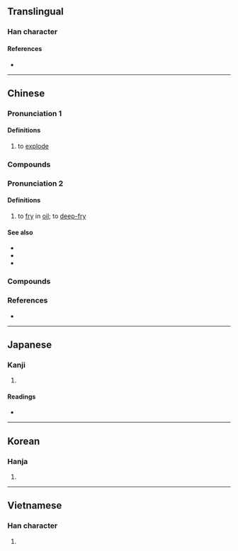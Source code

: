 {{character info/new}}
==Translingual==

===Han character===
{{Han char|rn=86|rad=火|as=05|sn=9|four=98811|canj=FOS|ids=⿰火乍}}

====References====
* {{Han ref|kx=0669.101|dkj=18979|dj=1078.140|hdz=32196.010|uh=70B8|ud=28856|bh=ACB5|bd=44213}}

----

==Chinese==
{{zh-forms}}

{{attention|nan|please check}}

===Pronunciation 1===
{{zh-pron
|m=zhà
|c=zaa3
|h=pfs=
|md=
|mn=chà
|w=
|mc=
|oc=n,1
|ma=y
|cat=v
}}

====Definitions====
{{zh-hanzi}}

# to [[explode]]

===Compounds===
{{zh-der|炸彈|爆炸|炸死|爆炸品|爆炸物|轟炸|轟炸機|人肉炸彈|定時炸彈|炸藥|炸藥包|炸毀|爆炸物品|爆炸頭|氣炸|大爆炸|人口爆炸|瓦斯爆炸|生活大炸彈|汽車炸彈|炸掉|核炸彈|狂轟濫炸|集束炸彈|自製炸彈|核轟炸機|裂變炸彈|炸垮|炸雷|計時炸彈|深水炸彈|簡易爆炸裝置|炸碎}}

===Pronunciation 2===
{{theaji|chòaⁿ/chia̍h}}
{{zh-pron
|m=炸
|c=zaa3
|h=pfs=
|md=
|mn=chòaⁿ/chia̍h
|w=
|mc=
|oc=n,2
|cat=v
}}

====Definitions====
{{zh-hanzi}}

# to [[fry]] in [[oil]]; to [[deep-fry]]

====See also====
* {{zh-l|煸}}
* {{zh-l|炒}}
* {{zh-l|煎}}

===Compounds===
{{zh-der|煎炸|油炸|炸醬麵|炸魚|炸薯條|炸土豆條|炸土豆條二|炸糕|煎炸食品|炸雞|炸丸子|炸薯片}}

===References===
* {{thcwd|5191}}

----

==Japanese==

===Kanji===
{{ja-kanji|grade=|rs=火05}}

# {{defn|lang=ja|sort=火05}}

====Readings====
* {{ja-readings|on=[[さく]] (saku), [[さ]] (sa), [[さつ]] (satsu)|kun=[[あげる]] (ageru)}}

----

==Korean==

===Hanja===
{{ko-hanja|hangeul=작|eumhun=|rv=jak|mr=chak|y=cak}}

# {{defn|lang=ko|sort=火05}}

----

==Vietnamese==

===Han character===
{{vi-hantu|[[tạc]]|rs=火05}}

# {{defn|lang=vi|sort=火05}}